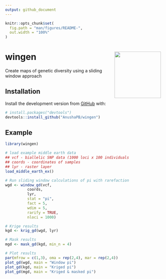 ```yaml
---
output: github_document
---
```


<!-- README.md is generated from README.Rmd. Please edit that file -->

```r
knitr::opts_chunk$set(
  fig.path = "man/figures/README-",
  out.width = "100%"
)
```
 


# wingen <img src="man/figures/logo.png" align="right" height=150 />

<!-- badges: start -->
<!-- badges: end -->

Create maps of genetic diversity using a sliding window approach

## Installation

Install the development version from [GitHub](https://github.com/) with:

``` r
# install.packages("devtools")
devtools::install_github("AnushaPB/wingen")
```

## Example

```r

library(wingen)

# load example middle earth data 
## vcf - biallelic SNP data (1000 loci x 100 individuals
## coords - coordinates of samples
## lyr - raster layer
load_middle_earth_ex()

# Run sliding window calculations of pi with rarefaction
wgd <- window_gd(vcf,
          coords,
          lyr,
          stat = "pi",
          fact = 5,
          wdim = 5,
          rarify = TRUE,
          nloci = 1000)

# Krige results
kgd <- krig_gd(wgd, lyr)

# Mask results
mgd <- mask_gd(kgd, min_n = 4)

# Plot results
par(mfrow = c(1,3), oma = rep(2,4), mar = rep(2,4))
plot_gd(wgd, main = "Window pi")
plot_gd(kgd, main = "Kriged pi")
plot_gd(mgd, main = "Kriged & masked pi")
```


